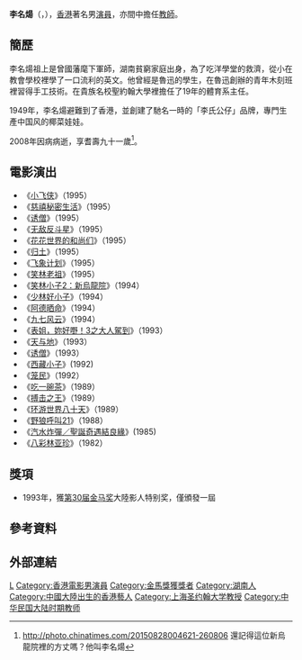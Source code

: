 {{藝人
|姓名 = 李名煬
|類型 = 男演员
|英文名 = Michael Lee
|羅馬拼音 =
|暱稱 = 
|國籍 = {{ROC}} -1950年<br>{{HKG-1910}} -1997年<br>{{CNHK}}
|教育程度 =
| birthdate =1917年3月27日
|出生地點 = {{ROC-1912}}[[湖南省|湖南省]]
| deathdate =2008年（享耆壽 91歲）
|出道日期 =
|活躍年代 =
|職業 = [[教师|教师]]、[[演員|演員]]
|配偶 = 
|兒女 = 
|imdb =
|awards = 
|網站 = 
}}

'''李名煬'''（{{lang|en|Michael Lee}}，{{bd|1917年|3月27日|2008年||L李}}），[[香港|香港]]著名男[[演員|演員]]，亦間中擔任[[教師|教師]]。

== 簡歷 ==

李名煬祖上是曾國藩麾下軍師，湖南貧窮家庭出身，為了吃洋學堂的救濟，從小在教會學校裡學了一口流利的英文。他曾經是魯迅的學生，在魯迅創辦的青年木刻班裡習得手工技術。在貴族名校聖約翰大學裡擔任了19年的體育系主任。

1949年，李名煬避難到了香港，並創建了馳名一時的「李氏公仔」品牌，專門生產中国风的椰菜娃娃。

2008年因病病逝，享耆壽九十一歲<REF>
http://photo.chinatimes.com/20150828004621-260806 {{Wayback|url=http://photo.chinatimes.com/20150828004621-260806 |date=20160713180748 }} 還記得這位新烏龍院裡的方丈嗎？他叫李名煬
</REF>。

==電影演出==
*《[[小飞侠|小飞侠]]》（1995）
*《[[慈禧秘密生活|慈禧秘密生活]]》（1995）
*《[[诱僧|诱僧]]》（1995） 
*《[[无敌反斗星|无敌反斗星]]》（1995） 
*《[[花花世界的和尚们|花花世界的和尚们]]》（1995） 
*《[[归土|归土]]》（1995） 
*《[[飞象计划|飞象计划]]》（1995）
*《[[笑林老祖|笑林老祖]]》（1995）
*《[[笑林小子2：新烏龍院|笑林小子2：新烏龍院]]》（1994）
*《[[少林好小子|少林好小子]]》（1994）
*《[[阿德晒命|阿德晒命]]》（1994）
*《[[九七风云|九七风云]]》（1994） 
*《[[表姐，妳好嘢！3之大人駕到|表姐，妳好嘢！3之大人駕到]]》（1993） 
*《[[天与地|天与地]]》（1993） 
*《[[诱僧|诱僧]]》（1993） 
*《[[西藏小子|西藏小子]]》(1992)
*《[[笼民|笼民]]》（1992）
*《[[吃一碗茶|吃一碗茶]]》（1989）
*《[[搏击之王|搏击之王]]》（1989）
*《[[环游世界八十天|环游世界八十天]]》（1989）
*《[[野狼呼叫21|野狼呼叫21]]》（1988）
*《[[汽水炸彈／聖誕奇遇結良緣|汽水炸彈／聖誕奇遇結良緣]]》(1985)
*《[[八彩林亚珍|八彩林亚珍]]》（1982）

== 獎項 ==
*1993年，獲[[第30届金马奖|第30届金马奖]]大陸影人特别奖，僅頒發一屆

==參考資料==
<references/>

==外部連結==

{{Portal bar|香港|演藝|人物}}
[[Category:李姓|L]]
[[Category:香港電影男演員|Category:香港電影男演員]]
[[Category:金馬獎獲獎者|Category:金馬獎獲獎者]]
[[Category:湖南人|Category:湖南人]]
[[Category:中國大陸出生的香港藝人|Category:中國大陸出生的香港藝人]]
[[Category:上海圣约翰大学教授|Category:上海圣约翰大学教授]]
[[Category:中华民国大陆时期教师|Category:中华民国大陆时期教师]]